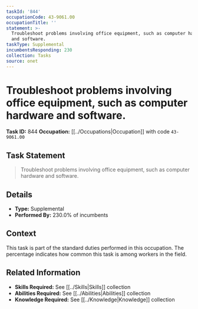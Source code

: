 ```yaml
---
taskId: '844'
occupationCode: 43-9061.00
occupationTitle: ''
statement: >-
  Troubleshoot problems involving office equipment, such as computer hardware
  and software.
taskType: Supplemental
incumbentsResponding: 230
collection: Tasks
source: onet
---
```

# Troubleshoot problems involving office equipment, such as computer hardware and software.

**Task ID:** 844
**Occupation:** [[../Occupations|Occupation]] with code `43-9061.00`

## Task Statement

> Troubleshoot problems involving office equipment, such as computer hardware and software.

## Details

- **Type:** Supplemental
- **Performed By:** 230.0% of incumbents

## Context

This task is part of the standard duties performed in this occupation. The percentage indicates how common this task is among workers in the field.

## Related Information

- **Skills Required:** See [[../Skills|Skills]] collection
- **Abilities Required:** See [[../Abilities|Abilities]] collection
- **Knowledge Required:** See [[../Knowledge|Knowledge]] collection
